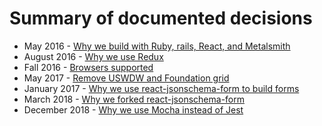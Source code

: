 # Summary of documented decisions

- May 2016 - [Why we build with Ruby, rails, React, and Metalsmith](/architecture/front-end-standards/documented-decisions/language-and-tech-stack)
- August 2016 - [Why we use Redux](/architecture/front-end-standards/documented-decisions/redux)
- Fall 2016 - [Browsers supported](/architecture/front-end-standards/documented-decisions/browser-support)
- May 2017 - [Remove USWDW and Foundation grid](/architecture/front-end-standards/documented-decisions/uswds-foundation)
- January 2017 - [Why we use react-jsonschema-form to build forms](/architecture/front-end-standards/documented-decisions/building-forms)
- March 2018 - [Why we forked react-jsonschema-form](/architecture/front-end-standards/documented-decisions/rjsf-fork)
- December 2018 - [Why we use Mocha instead of Jest](/architecture/front-end-standards/documented-decisions/jest)
